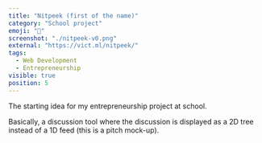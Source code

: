 ```yaml
---
title: "Nitpeek (first of the name)"
category: "School project"
emoji: "💬"
screenshot: "./nitpeek-v0.png"
external: "https://vict.ml/nitpeek/"
tags:
  - Web Development
  - Entrepreneurship
visible: true
position: 5
---
```


The starting idea for my entrepreneurship project at school.

Basically, a discussion tool where the discussion is displayed as a 2D tree instead of a 1D feed (this is a pitch mock-up).
